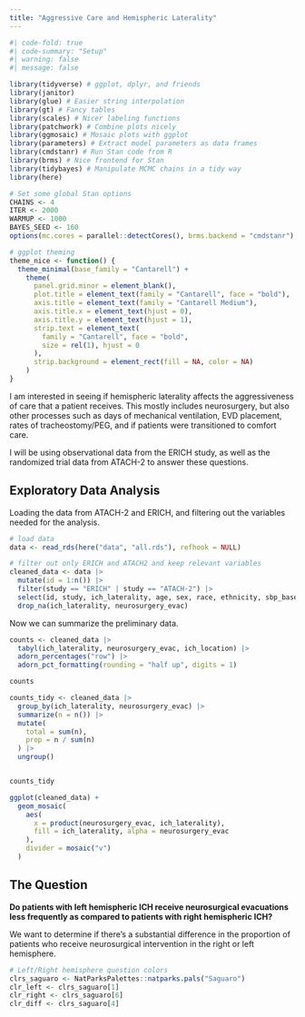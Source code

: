 ```yaml
---
title: "Aggressive Care and Hemispheric Laterality"
---
```


```r
#| code-fold: true
#| code-summary: "Setup"
#| warning: false
#| message: false

library(tidyverse) # ggplot, dplyr, and friends
library(janitor)
library(glue) # Easier string interpolation
library(gt) # Fancy tables
library(scales) # Nicer labeling functions
library(patchwork) # Combine plots nicely
library(ggmosaic) # Mosaic plots with ggplot
library(parameters) # Extract model parameters as data frames
library(cmdstanr) # Run Stan code from R
library(brms) # Nice frontend for Stan
library(tidybayes) # Manipulate MCMC chains in a tidy way
library(here)

# Set some global Stan options
CHAINS <- 4
ITER <- 2000
WARMUP <- 1000
BAYES_SEED <- 160
options(mc.cores = parallel::detectCores(), brms.backend = "cmdstanr")

# ggplot theming
theme_nice <- function() {
  theme_minimal(base_family = "Cantarell") +
    theme(
      panel.grid.minor = element_blank(),
      plot.title = element_text(family = "Cantarell", face = "bold"),
      axis.title = element_text(family = "Cantarell Medium"),
      axis.title.x = element_text(hjust = 0),
      axis.title.y = element_text(hjust = 1),
      strip.text = element_text(
        family = "Cantarell", face = "bold",
        size = rel(1), hjust = 0
      ),
      strip.background = element_rect(fill = NA, color = NA)
    )
}

```

I am interested in seeing if hemispheric laterality affects the aggressiveness of care that a patient receives. This mostly includes neurosurgery, but also other processes such as days of mechanical ventilation, EVD placement, rates of tracheostomy/PEG, and if patients were transitioned to comfort care.

I will be using observational data from the ERICH study, as well as the randomized trial data from ATACH-2 to answer these questions. 

## Exploratory Data Analysis

Loading the data from ATACH-2 and ERICH, and filtering out the variables needed for the analysis.

```r

# load data
data <- read_rds(here("data", "all.rds"), refhook = NULL)

# filter out only ERICH and ATACH2 and keep relevant variables
cleaned_data <- data |>
  mutate(id = 1:n()) |>
  filter(study == "ERICH" | study == "ATACH-2") |>
  select(id, study, ich_laterality, age, sex, race, ethnicity, sbp_baseline, gcs_baseline, ich_volume_baseline, ivh, ich_location, neurosurgery_evac, evd, tracheostomy, peg, comfort_care_binary, comfort_care_day) |>
  drop_na(ich_laterality, neurosurgery_evac)


```

Now we can summarize the preliminary data.


```r

counts <- cleaned_data |>
  tabyl(ich_laterality, neurosurgery_evac, ich_location) |>
  adorn_percentages("row") |>
  adorn_pct_formatting(rounding = "half up", digits = 1)

counts

counts_tidy <- cleaned_data |>
  group_by(ich_laterality, neurosurgery_evac) |>
  summarize(n = n()) |>
  mutate(
    total = sum(n),
    prop = n / sum(n)
  ) |>
  ungroup()


counts_tidy

ggplot(cleaned_data) +
  geom_mosaic(
    aes(
      x = product(neurosurgery_evac, ich_laterality),
      fill = ich_laterality, alpha = neurosurgery_evac
    ),
    divider = mosaic("v")
  )

```

## The Question

**Do patients with left hemispheric ICH receive neurosurgical evacuations less frequently as compared to patients with right hemispheric ICH?**

We want to determine if there's a substantial difference in the proportion of patients who receive neurosurgical intervention in the right or left hemisphere.


```r

# Left/Right hemisphere question colors
clrs_saguaro <- NatParksPalettes::natparks.pals("Saguaro")
clr_left <- clrs_saguaro[1]
clr_right <- clrs_saguaro[6]
clr_diff <- clrs_saguaro[4]

```


